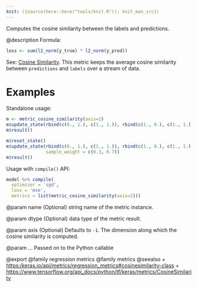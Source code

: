 ```yaml
---
knit: ({source(here::here("tools/knit.R")); knit_man_src})
---
```

Computes the cosine similarity between the labels and predictions.

@description
Formula:

```r
loss <- sum(l2_norm(y_true) * l2_norm(y_pred))
```
See: [Cosine Similarity](https://en.wikipedia.org/wiki/Cosine_similarity).
This metric keeps the average cosine similarity between `predictions` and
`labels` over a stream of data.

# Examples
Standalone usage:

```r
m <- metric_cosine_similarity(axis=2)
m$update_state(rbind(c(0., 1.), c(1., 1.)), rbind(c(1., 0.), c(1., 1.)))
m$result()

m$reset_state()
m$update_state(rbind(c(0., 1.), c(1., 1.)), rbind(c(1., 0.), c(1., 1.)),
               sample_weight = c(0.3, 0.7))
m$result()
```

Usage with `compile()` API:

```r
model %>% compile(
  optimizer = 'sgd',
  loss = 'mse',
  metrics = list(metric_cosine_similarity(axis=2)))
```

@param name
(Optional) string name of the metric instance.

@param dtype
(Optional) data type of the metric result.

@param axis
(Optional) Defaults to `-1`. The dimension along which the cosine
similarity is computed.

@param ...
Passed on to the Python callable

@export
@family regression metrics
@family metrics
@seealso
+ <https:/keras.io/api/metrics/regression_metrics#cosinesimilarity-class>
+ <https://www.tensorflow.org/api_docs/python/tf/keras/metrics/CosineSimilarity>

